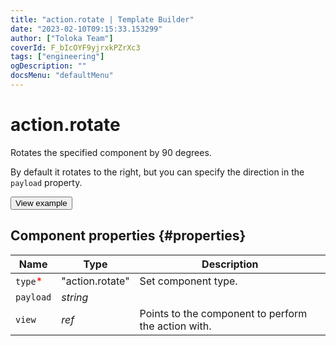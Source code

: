 ```yaml
---
title: "action.rotate | Template Builder"
date: "2023-02-10T09:15:33.153299"
author: ["Toloka Team"]
coverId: F_bIcOYF9yjrxkPZrXc3
tags: ["engineering"]
ogDescription: ""
docsMenu: "defaultMenu"
---
```



# action.rotate

Rotates the specified component by 90 degrees.

By default it rotates to the right, but you can specify the direction in the `payload` property.

<Button themeColor="light" view="default" size="l" type="link" url="https://ya.cc/t/XsK8hUgX3tyxpL">View example</Button>

## Component properties {#properties}

**Name** | **Type** | **Description**
----- | ----- | -----
`type`<span style="color: red">\*</span> | "action.rotate" | Set component type.
`payload` | _string_ | <ActionRotateTable1/>
`view` | _ref_ | Points to the component to perform the action with.

